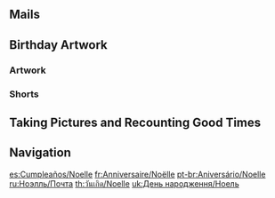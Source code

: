 {{BirthdayIntro|Noelle}}

==Mails==
{{Mails by Category Table|Noelle Birthday Mails|noheader=1}}

==Birthday Artwork==
===Artwork===
{{Artwork by Category Table
|Character Birthday Artwork
|category = Noelle Birthday Artwork
|header = Noelle's Birthday Artwork
}}

===Shorts===
{{Artwork by Category Table
|Character Shorts
|category = Noelle Birthday Artwork
|header = Noelle's Birthday Shorts
}}

==Taking Pictures and Recounting Good Times==
{{Transclude|Taking Pictures and Recounting Good Times/Story/Noelle|Stories|main=1|top=1}}

==Navigation==
{{Character Navbox|prelink=1|link type=Birthday}}

[[es:Cumpleaños/Noelle]]
[[fr:Anniversaire/Noëlle]]
[[pt-br:Aniversário/Noelle]]
[[ru:Ноэлль/Почта]]
[[th:วันเกิด/Noelle]]
[[uk:День народження/Ноель]]